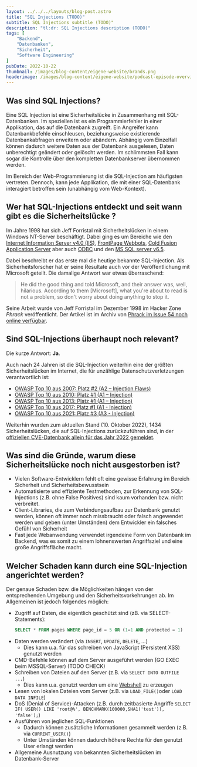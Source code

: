 ```yaml
---
layout: ../../../layouts/blog-post.astro
title: "SQL Injections (TODO)"
subtitle: SQL Injections subtitle (TODO)"
description: "tl:dr: SQL Injections description (TODO)"
tags: [
    "Backend",
    "Datenbanken",
    "Sicherheit",
    "Software Engineering"
]
pubDate: 2022-10-22
thumbnail: /images/blog-content/eigene-website/brands.png
headerimage: /images/blog-content/eigene-website/podcast-episode-overview.png
---
```


## Was sind SQL Injections?

Eine SQL Injection ist eine Sicherheitslücke in Zusammenhang mit SQL-Datenbanken.
Im speziellen ist es ein Programmierfehler in einer Applikation, das auf die Datenbank zugreift.
Ein Angreifer kann Datenbankbefehle einschleusen, beziehungsweise existierende Datenbankabfragen erweitern oder abändern.
Abhängig vom Einzelfall können dadurch weitere Daten aus der Datenbank ausgelesen, Daten unberechtigt geändert oder gelöscht werden.
Im schlimmsten Fall kann sogar die Kontrolle über den kompletten Datenbankserver übernommen werden.

Im Bereich der Web-Programmierung ist die SQL-Injection am häufigsten vertreten.
Dennoch, kann jede Applikation, die mit einer SQL-Datenbank interagiert betroffen sein (unabhängig vom Web-Kontext). 

## Wer hat SQL-Injections entdeckt und seit wann gibt es die Sicherheitslücke ?

Im Jahre 1998 hat sich Jeff Forristal mit Sicherheitslücken in einem Windows NT-Server beschäftigt.
Dabei ging es um Bereiche wie den [Internet Information Server v4.0 (IIS)](https://de.wikipedia.org/wiki/Microsoft_Internet_Information_Services), [FrontPage Webbots](https://www.neusob.de/projekt/workshop/webbot.htm), [Cold Fusion Application Server](https://de.wikipedia.org/wiki/ColdFusion#Application_Server) aber auch [ODBC](https://de.wikipedia.org/wiki/Open_Database_Connectivity) und den [MS SQL server v6.5](https://www.microsoft.com/de-de/sql-server/sql-server-2019).

Dabei beschreibt er das erste mal die heutige bekannte SQL-Injection.
Als Sicherheitsforscher hat er seine Resultate auch vor der Veröffentlichung mit Microsoft geteilt.
Die damalige Antwort war etwas überraschend:

> He did the good thing and told Microsoft, and their answer was, well, hilarious.
> According to them [Microsoft], what you're about to read is not a problem, so don't worry about doing anything to stop it.

Seine Arbeit wurde von Jeff Forristal im Dezember 1998 im Hacker Zone _Phrack_ veröffentlicht.
Der Artikel ist im Archiv von [Phrack im Issue 54 noch online verfügbar](http://www.phrack.org/archives/issues/54/8.txt).

<PodcastEpisodeBlogpostAd episode="41" />

## Sind SQL-Injections überhaupt noch relevant?

Die kurze Antwort: **Ja**.

Auch nach 24 Jahren ist die SQL-Injection weiterhin eine der größten Sicherheitslücken im Internet, die für unzählige Datenschutzverletzungen verantwortlich ist:

* [OWASP Top 10 aus 2007: Platz #2 (A2 – Injection Flaws)](https://owasp.org/www-pdf-archive//OWASP_Top_10_2007.pdf)
* [OWASP Top 10 aus 2010: Platz #1 (A1 – Injection)](https://owasp.org/www-pdf-archive//OWASP_Top_10_-_2010.pdf)
* [OWASP Top 10 aus 2013: Platz #1 (A1 – Injection)](https://owasp.org/www-pdf-archive//OWASP_Top_10_-_2013.pdf)
* [OWASP Top 10 aus 2017: Platz #1 (A1 - Injection)](https://owasp.org/www-project-top-ten/2017/Top_10)
* [OWASP Top 10 aus 2021: Platz #3 (A3 - Injection)](https://owasp.org/www-project-top-ten/)

Weiterhin wurden zum aktuellen Stand (10. Oktober 2022), 1434 Sicherheitslücken, die auf SQL-Injections zurückzuführen sind, in der [offiziellen CVE-Datenbank allein für das Jahr 2022 gemeldet](https://www.cvedetails.com/vulnerability-list/year-2022/opsqli-1/sql-injection.html).

## Was sind die Gründe, warum diese Sicherheitslücke noch nicht ausgestorben ist?

* Vielen Software-Entwicklern fehlt oft eine gewisse Erfahrung im Bereich Sicherheit und Sicherheitsbewusstsein
* Automatisierte und effiziente Testmethoden, zur Erkennung von SQL-Injections (z.B. ohne False Positives) sind kaum vorhanden bzw. nicht verbreitet.
* Client-Libraries, die zum Verbindungsaufbau zur Datenbank genutzt werden, können oft immer noch missbraucht oder falsch angewendet werden und geben (unter Umständen) dem Entwickler ein falsches Gefühl von Sicherheit
* Fast jede Webanwendung verwendet irgendeine Form von Datenbank im Backend, was es somit zu einem lohnenswerten Angriffsziel und eine große Angriffsfläche macht.

## Welcher Schaden kann durch eine SQL-Injection angerichtet werden?

Der genaue Schaden bzw. die Möglichkeiten hängen von der entsprechenden Umgebung und den Sicherheitsvorkehrungen ab.
Im Allgemeinen ist jedoch folgendes möglich:

* Zugriff auf Daten, die eigentlich geschützt sind (zB. via SELECT-Statements):
    ```sql
    SELECT * FROM pages WHERE page_id = 5 OR (1=1 AND protected = 1)
    ```
* Daten werden verändert (via `INSERT`, `UPDATE`, `DELETE`, ...)
    * Dies kann u.a. für das schreiben von JavaScript (Persistent XSS) genutzt werden
* CMD-Befehle können auf dem Server ausgeführt werden (GO EXEC beim MSSQL-Server) (TODO CHECK)
* Schreiben von Dateien auf den Server (z.B. via `SELECT INTO OUTFILE ...`)
    * Dies kann u.a. genutzt werden um eine [Webshell](https://en.wikipedia.org/wiki/Web_shell) zu erzeugen
* Lesen von lokalen Dateien vom Server (z.B. via `LOAD_FILE()`oder `LOAD DATA INFILE`)
* DoS (Denial of Service)-Attacken (z.B. durch zeitbasierte Angriffe `SELECT IF( USER() LIKE 'root@%', BENCHMARK(100000,SHA1('test')), 'false');`)
* Ausführen von jeglichen SQL-Funktionen
    * Dadurch können zusätzliche Informationen gesammelt werden (z.B. via `CURRENT_USER()`)
    * Unter Umständen können dadurch höhere Rechte für den genutzt User erlangt werden
* Allgemeine Ausnutzung von bekannten Sicherheitslücken im Datenbank-Server
